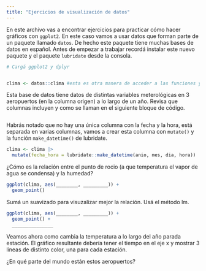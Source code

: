 ```yaml
---
title: "Ejercicios de visualización de datos"
---
```


En este archivo vas a encontrar ejercicios para practicar cómo hacer gráficos con `ggplot2`.
En este caso vamos a usar datos que forman parte de un paquete llamado `datos`. 
De hecho este paquete tiene muchas bases de datos en español. 
Antes de empezar a trabajar recordá instalar este nuevo paquete y el paquete `lubridate` desde la consola.

```r
# Cargá ggplot2 y dplyr


clima <- datos::clima #esta es otra manera de acceder a las funciones y datos de un paquete
```

Esta base de datos tiene datos de distintas variables meterológicas en 3 aeropuertos (en la columna origen) a lo largo de un año. 
Revisa que columnas incluyen y como se llaman en el siguiente bloque de código.

```r

```

Habrás notado que no hay una única columna con la fecha y la hora, está separada en varias columnas, vamos a crear esta columna con `mutate()` y la función `make_datetime()` de lubridate.

```r
clima <- clima |> 
  mutate(fecha_hora = lubridate::make_datetime(anio, mes, dia, hora))
```
¿Cómo es la relación entre el punto de rocio (a que temperatura el vapor de agua se condensa) y la humedad? 

```r
ggplot(clima, aes(________, _________)) +
  geom_point()
```

Sumá un suavizado para visuzalizar mejor la relación. Usá el método lm.

```r
ggplot(clima, aes(________, _________)) +
  geom_point() +
  _______________
```

Veamos ahora como cambia la temperatura a lo largo del año parada estación. El gráfico resultante debería tener el tiempo en el eje x y mostrar 3 lineas de distinto color, una para cada estación.

¿En qué parte del mundo están estos aeropuertos?

```r

```

